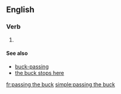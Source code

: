 ==English==

===Verb===
{{head|en|head=[[passing]] the [[buck]]}}

# {{present participle of|pass the buck}}

====See also====
* [[buck-passing]]
* [[the buck stops here]]

[[fr:passing the buck]]
[[simple:passing the buck]]
